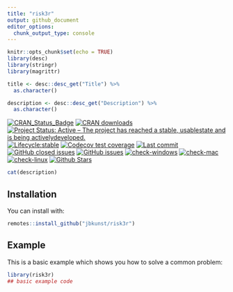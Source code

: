 ```yaml
---
title: "risk3r"
output: github_document
editor_options: 
  chunk_output_type: console
---
```


```r
knitr::opts_chunk$set(echo = TRUE)
library(desc)
library(stringr)
library(magrittr)

title <- desc::desc_get("Title") %>% 
  as.character() 

description <- desc::desc_get("Description") %>% 
  as.character()
```

<!-- badges: start -->
[![CRAN_Status_Badge](https://www.r-pkg.org/badges/version/risk3r?color=brightgreen)](https://cran.r-project.org/package=risk3r)
[![CRAN downloads](https://cranlogs.r-pkg.org/badges/risk3r?color=brightgreen)](https://www.r-pkg.org/pkg/risk3r)
[![Project Status: Active – The project has reached a stable, usablestate and is being activelydeveloped.](https://www.repostatus.org/badges/latest/active.svg)](https://www.repostatus.org/#active)
[![Lifecycle:stable](https://img.shields.io/badge/lifecycle-stable-brightgreen.svg)](https://www.tidyverse.org/lifecycle/#stable)
[![Codecov test coverage](https://codecov.io/gh/jbkunst/risk3r/branch/master/graph/badge.svg)](https://codecov.io/gh/jbkunst/risk3r?branch=master)
[![Last commit](https://img.shields.io/github/last-commit/jbkunst/risk3r.svg)](https://github.com/jbkunst/risk3r/issues)
[![GitHub closed issues](https://img.shields.io/github/issues-raw/jbkunst/risk3r.svg)](https://github.com/jbkunst/risk3r/issues)
[![GitHub issues](https://img.shields.io/github/issues-closed-raw/jbkunst/risk3r.svg)](https://github.com/jbkunst/risk3r/issues)
[![check-windows](https://github.com/jbkunst/risk3r/workflows/check-windows/badge.svg)](https://github.com/jbkunst/risk3r/actions?workflow=check-windows)
[![check-mac](https://github.com/jbkunst/risk3r/workflows/check-mac/badge.svg)](https://github.com/jbkunst/risk3r/actions?workflow=check-mac)
[![check-linux](https://github.com/jbkunst/risk3r/workflows/check-linux/badge.svg)](https://github.com/jbkunst/risk3r/actions?workflow=check-linux)
[![Github Stars](https://img.shields.io/github/stars/jbkunst/risk3r.svg?style=social&label=Github)](https://github.com/jbkunst/risk3r)
<!-- badges: end -->

```r
cat(description)
```

## Installation

You can install with:

``` r
remotes::install_github("jbkunst/risk3r")
```

## Example

This is a basic example which shows you how to solve a common problem:

``` r
library(risk3r)
## basic example code
```
